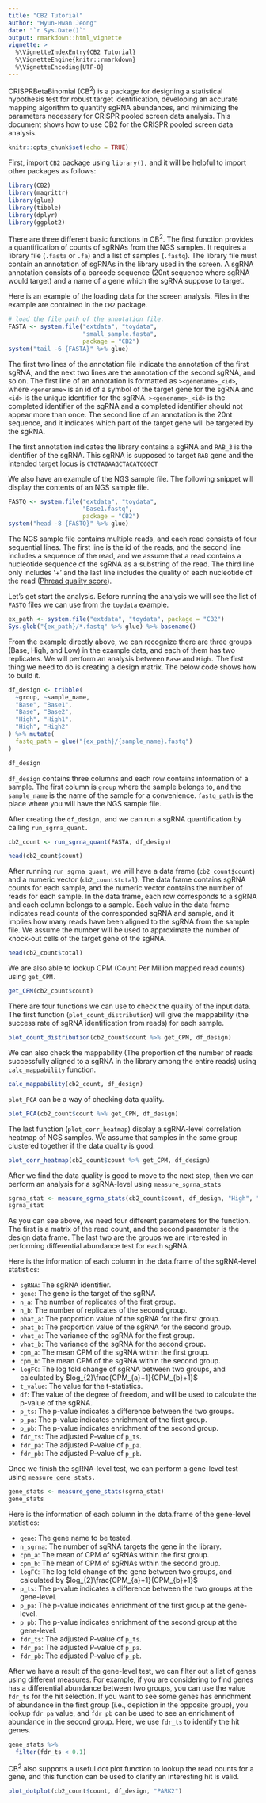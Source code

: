 ```yaml
---
title: "CB2 Tutorial"
author: "Hyun-Hwan Jeong"
date: "`r Sys.Date()`"
output: rmarkdown::html_vignette
vignette: >
  %\VignetteIndexEntry{CB2 Tutorial}
  %\VignetteEngine{knitr::rmarkdown}
  %\VignetteEncoding{UTF-8}
---
```



CRISPRBetaBinomial (CB<sup>2</sup>) is a package for designing a statistical hypothesis test for robust target identification, developing an accurate mapping algorithm to quantify sgRNA abundances, and minimizing the parameters necessary for CRISPR pooled screen data analysis. This document shows how to use CB2 for the CRISPR pooled screen data analysis.

```r
knitr::opts_chunk$set(echo = TRUE)
```

First, import `CB2` package using `library(),` and it will be helpful to import other packages as follows:

```r
library(CB2)
library(magrittr)
library(glue)
library(tibble)
library(dplyr)
library(ggplot2)
```

There are three different basic functions in CB<sup>2</sup>. The first function provides a quantification of counts of sgRNAs from the NGS samples. It requires a library file (`.fasta` or `.fa`) and a list of samples (`.fastq`). The library file must contain an annotation of sgRNAs in the library used in the screen. A sgRNA annotation consists of a barcode sequence (20nt sequence where sgRNA would target) and a name of a gene which the sgRNA suppose to target. 

Here is an example of the loading data for the screen analysis. Files in the example are contained in the `CB2` package. 

```r
# load the file path of the annotation file.
FASTA <- system.file("extdata", "toydata",
                     "small_sample.fasta",
                     package = "CB2")
system("tail -6 {FASTA}" %>% glue)
```

The first two lines of the annotation file indicate the annotation of the first sgRNA, and the next two lines are the annotation of the second sgRNA, and so on. The first line of an annotation is formatted as `><genename>_<id>`, where `<genename>` is an id of a symbol of the target gene for the sgRNA and `<id>` is the unique identifier for the sgRNA. `><genename>_<id>` is the completed identifier of the sgRNA and a completed identifier should not appear more than once. The second line of an annotation is the 20nt sequence, and it indicates which part of the target gene will be targeted by the sgRNA. 

The first annotation indicates the library contains a sgRNA and `RAB_3` is the identifier of the sgRNA. This sgRNA is supposed to target `RAB` gene and the intended target locus is `CTGTAGAAGCTACATCGGCT`

We also have an example of the NGS sample file. The following snippet will display the contents of an NGS sample file.

```r
FASTQ <- system.file("extdata", "toydata",
                     "Base1.fastq",
                     package = "CB2")
system("head -8 {FASTQ}" %>% glue)
```

The NGS sample file contains multiple reads, and each read consists of four sequential lines. The first line is the id of the reads, and the second line includes a sequence of the read, and we assume that a read contains a nucleotide sequence of the sgRNA as a substring of the read. The third line only includes '+' and the last line includes the quality of each nucleotide of the read ([Phread quality score](https://en.wikipedia.org/wiki/FASTQ_format)).


Let's get start the analysis. Before running the analysis we will see the list of `FASTQ` files we can use from the `toydata` example.

```r
ex_path <- system.file("extdata", "toydata", package = "CB2")
Sys.glob("{ex_path}/*.fastq" %>% glue) %>% basename()
```

From the example directly above, we can recognize there are three groups  (Base, High, and Low) in the example data, and each of them has two replicates. We will perform an analysis between `Base` and `High.` The first thing we need to do is creating a design matrix. The below code shows how to build it.

```r
df_design <- tribble(
  ~group, ~sample_name,
  "Base", "Base1",  
  "Base", "Base2", 
  "High", "High1",
  "High", "High2"
) %>% mutate(
  fastq_path = glue("{ex_path}/{sample_name}.fastq")
)

df_design
```

`df_design` contains three columns and each row contains information of a sample. The first column is `group` where the sample belongs to, and the `sample_name` is the name of the sample for a convenience. `fastq_path` is the place where you will have the NGS sample file.

After creating the `df_design,` and we can run a sgRNA quantification by calling `run_sgrna_quant.`

```r
cb2_count <- run_sgrna_quant(FASTA, df_design)
```

```r
head(cb2_count$count)
```

After running `run_sgrna_quant,` we will have a data frame (`cb2_count$count`) and a numeric vector (`cb2_count$total`). The data frame contains sgRNA counts for each sample, and the numeric vector contains the number of reads for each sample. 
In the data frame, each row corresponds to a sgRNA and each column belongs to a sample. Each value in the data frame indicates read counts of the corresponded sgRNA and sample, and it implies how many reads have been aligned to the sgRNA from the sample file. We assume the number will be used to approximate the number of knock-out cells of the target gene of the sgRNA.

```r
head(cb2_count$total)
```

We are also able to lookup CPM (Count Per Million mapped read counts) using `get_CPM.`

```r
get_CPM(cb2_count$count)
```

There are four functions we can use to check the quality of the input data.  The first function (`plot_count_distribution`) will give the mappability (the success rate of sgRNA identification from reads) for each sample.

```r
plot_count_distribution(cb2_count$count %>% get_CPM, df_design)
```

We can also check the mappability (The proportion of the number of reads successfully aligned to a sgRNA in the library among the entire reads) using `calc_mappability` function.

```r
calc_mappability(cb2_count, df_design)
```

`plot_PCA` can be a way of checking data quality.

```r
plot_PCA(cb2_count$count %>% get_CPM, df_design)
```

The last function (`plot_corr_heatmap`) display a sgRNA-level correlation heatmap of NGS samples. We assume that samples in the same group clustered together if the data quality is good.

```r
plot_corr_heatmap(cb2_count$count %>% get_CPM, df_design)
```


After we find the data quality is good to move to the next step, then we can perform an analysis for a sgRNA-level using `measure_sgrna_stats`

```r
sgrna_stat <- measure_sgrna_stats(cb2_count$count, df_design, "High", "Base")
sgrna_stat
```

As you can see above, we need four different parameters for the function. The first is a matrix of the read count, and the second parameter is the design data frame. The last two are the groups we are interested in performing differential abundance test for each sgRNA.

Here is the information of each column in the data.frame of the sgRNA-level statistics:

* `sgRNA`: The sgRNA identifier.
* `gene`: The gene is the target of the sgRNA 
* `n_a`: The number of replicates of the first group.
* `n_b`: The number of replicates of the second group.
* `phat_a`: The proportion value of the sgRNA for the first group.
* `phat_b`: The proportion value of the sgRNA for the second group.
* `vhat_a`: The variance of the sgRNA for the first group.
* `vhat_b`: The variance of the sgRNA for the second group.
* `cpm_a`: The mean CPM of the sgRNA within the first group.
* `cpm_b`: The mean CPM of the sgRNA within the second group.
* `logFC`: The log fold change of sgRNA between two groups, and calculated by $log_{2}\frac{CPM_{a}+1}{CPM_{b}+1}$
* `t_value`: The value for the t-statistics.
* `df`: The value of the degree of freedom, and will be used to calculate the p-value of the sgRNA.
* `p_ts`: The p-value indicates a difference between the two groups.
* `p_pa`: The p-value indicates enrichment of the first group.
* `p_pb`: The p-value indicates enrichment of the second group.
* `fdr_ts`: The adjusted P-value of `p_ts`.
* `fdr_pa`: The adjusted P-value of `p_pa`.
* `fdr_pb`: The adjusted P-value of `p_pb`.

Once we finish the sgRNA-level test, we can perform a gene-level test using `measure_gene_stats.`

```r
gene_stats <- measure_gene_stats(sgrna_stat)
gene_stats
```

Here is the information of each column in the data.frame of the gene-level statistics:

* `gene`: The gene name to be tested.
* `n_sgrna`: The number of sgRNA targets the gene in the library.
* `cpm_a`: The mean of CPM of sgRNAs within the first group.
* `cpm_b`: The mean of CPM of sgRNAs within the second group.
* `logFC`: The log fold change of the gene between two groups, and calculated by $log_{2}\frac{CPM_{a}+1}{CPM_{b}+1}$
* `p_ts`: The p-value indicates a difference between the two groups at the gene-level.
* `p_pa`: The p-value indicates enrichment of the first group at the gene-level.
* `p_pb`: The p-value indicates enrichment of the second group at the gene-level.
* `fdr_ts`: The adjusted P-value of `p_ts`.
* `fdr_pa`: The adjusted P-value of `p_pa`.
* `fdr_pb`: The adjusted P-value of `p_pb`.

After we have a result of the gene-level test, we can filter out a list of genes using different measures. For example, if you are considering to find genes has a differential abundance between two groups, you can use the value `fdr_ts` for the hit selection. If you want to see some genes has enrichment of abundance in the first group (i.e., depiction in the opposite group), you lookup `fdr_pa` value, and `fdr_pb` can be used to see an enrichment of abundance in the second group. Here, we use `fdr_ts` to identify the hit genes.

```r
gene_stats %>% 
  filter(fdr_ts < 0.1)
```

CB<sup>2</sup> also supports a useful dot plot function to lookup the read counts for a gene, and this function can be used to clarify an interesting hit is valid.

```r
plot_dotplot(cb2_count$count, df_design, "PARK2")
```